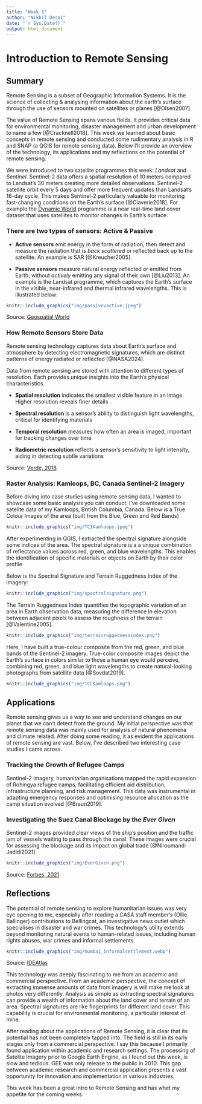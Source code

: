 ```yaml
---
title: "Week 1"
author: "Nikhil Desai"
date: "`r Sys.Date()`"
output: html_document
---
```


# Introduction to Remote Sensing

## Summary

Remote Sensing is a subset of Geographic Information Systems. It is the science of collecting & analysing information about the earth's surface through the use of sensors mounted on satellites or planes [@Olsen2007].

The value of Remote Sensing spans various fields. It provides critical data for environmental monitoring, disaster management and urban development to name a few [@Cracknell2018]. This week we learned about basic concepts in remote sensing and conducted some rudimentary analysis in R and SNAP (a QGIS for remote sensing data). Below I'll provide an overview of the technology, its applications and my reflections on the potential of remote sensing.

We were introduced to two satellite programmes this week: *Landsat* and *Sentinel*. Sentinel-2 data offers a spatial resolution of 10 meters compared to Landsat's 30 meters creating more detailed observations. Sentinel-2 satellite orbit every 5 days and offer more frequent updates than Landsat's 16-day cycle. This makes Sentinel-2 particularly valuable for monitoring fast-changing conditions on the Earth’s surface [@Claverie2018]. For example the [Dynamic World](https://dynamicworld.app/) programme is a near real-time land cover dataset that uses satellites to monitor changes in Earth's surface.

### There are two types of sensors: Active & Passive

-   **Active sensors** emit energy in the form of radiation, then detect and measure the radiation that is *back scattered* or reflected back up to the satellite. An example is SAR [@Kreucher2005].

-   **Passive sensors** measure natural energy reflected or emitted from Earth, without *actively* emitting any signal of their own [@Liu2013]. An example is the Landsat programme, which captures the Earth's surface in the visible, near-infrared and thermal infrared wavelengths. This is illustrated below:

```r
knitr::include_graphics("img/passivevactive.jpeg")
```

Source: [Geospatial World](https://www.geospatialworld.net/blogs/observing-the-earth-fueling-global-development-solutions/)

### How Remote Sensors Store Data

Remote sensing technology captures data about Earth's surface and atmosphere by detecting electromagnetic signatures, which are distinct patterns of energy radiated or reflected [@NASA2024].

Data from remote sensing are stored with attention to different types of resolution. Each provides unique insights into the Earth's physical characteristics.

-   **Spatial resolution** indicates the smallest visible feature in an image. Higher resolution reveals finer details

-   **Spectral resolution** is a sensor's ability to distinguish light wavelengths, critical for identifying materials

-   **Temporal resolution** measures how often an area is imaged, important for tracking changes over time

-   **Radiometric resolution** reflects a sensor's sensitivity to light intensity, aiding in detecting subtle variations

Source: [Verde, 2018](https://www.mdpi.com/2072-4292/10/8/1267)

### Raster Analysis: Kamloops, BC, Canada Sentinel-2 Imagery

Before diving into case studies using remote sensing data, I wanted to showcase some basic analysis you can conduct. I've downloaded some satelite data of my Kamloops, British Columbia, Canada. Below is a True Colour Images of the area (built from the Blue, Green and Red Bands)

```r
knitr::include_graphics("img/TCIKamloops.jpeg")
```

After experimenting in QGIS, I extracted the spectral signature alongside some indices of the area. The spectral signature is a a unique combination of reflectance values across red, green, and blue wavelengths. This enables the identification of specific materials or objects on Earth by their color profile

Below is the Spectral Signature and Terrain Ruggedness Index of the imagery:

```r
knitr::include_graphics("img/spectralsignature.png")
```

The Terrain Ruggedness Index quantifies the topographic variation of an area in Earth observation data, measuring the difference in elevation between adjacent pixels to assess the roughness of the terrain [@Valentine2005].

```r
knitr::include_graphics("img/terrainruggednessindex.png")
```

Here, I have built a true-colour composite from the red, green, and blue bands of the Sentinel-2 imagery. True-color composite images depict the Earth's surface in colors similar to those a human eye would perceive, combining red, green, and blue light wavelengths to create natural-looking photographs from satellite data [@Sovdat2019].

```r
knitr::include_graphics("img/TCCKamloops.png")
```

## Applications

Remote sensing gives us a way to see and understand changes on our planet that we can't detect from the ground. My initial perspective was that remote sensing data was mainly used for analysis of natural phenomena and climate related. After doing some reading, it as evident the applications of remote sensing are vast. Below, I've described two interesting case studies I came across.

### Tracking the Growth of Refugee Camps

Sentinel-2 imagery, humanitarian organisations mapped the rapid expansion of Rohingya refugee camps, facilitating efficient aid distribution, infrastructure planning, and risk management. This data was instrumental in adapting emergency responses and optimising resource allocation as the camp situation evolved [@Braun2019].

### Investigating the Suez Canal Blockage by the *Ever Given*

Sentinel-2 images provided clear views of the ship's position and the traffic jam of vessels waiting to pass through the canal. These images were crucial for assessing the blockage and its impact on global trade [@Niroumand-Jadidi2021]

```r
knitr::include_graphics("img/EverGiven.png")
```

Source: [Forbes, 2021](https://www.forbes.com/sites/danidiplacido/2021/03/27/the-big-boat-stuck-in-the-suez-canal-is-the-absurd-joke-we-all-needed-right-now/)

## Reflections

The potential of remote sensing to explore humanitarian issues was very eye opening to me, especially after reading a CASA staff member's (Ollie Ballinger) contributions to Bellingcat, an investigative news outlet which specialises in disaster and war crimes. This technology's utility extends beyond monitoring natural events to human-related issues, including human rights abuses, war crimes and informal settlements.

```r
knitr::include_graphics("img/mumbai_informalsettlement.webp")
```

Source: [IDEAtlas](https://ideatlas.eu/)

This technology was deeply fascinating to me from an academic and commercial perspective. From an academic perspective, the concept of extracting immense amounts of data from imagery is will make me look at photos very differently. Analysis as simple as extracting spectral signatures can provide a wealth of information about the land cover and terrain of an area. Spectral signatures are like fingerprints for different land cover. This capability is crucial for environmental monitoring, a particular interest of mine.

After reading about the applications of Remote Sensing, it is clear that its potential has not been completely tapped into. The field is still in its early stages only from a commercial perspective. I say this because I primarily found application within academic and research settings. The processing of Satelite Imagery prior to Google Earth Engine, as I found out this week, is slow and tedious. GEE was only release to the public in 2010. This gap between academic research and commercial application presents a vast opportunity for innovation and implementation in various industries.

This week has been a great intro to Remote Sensing and has whet my appetite for the coming weeks.
